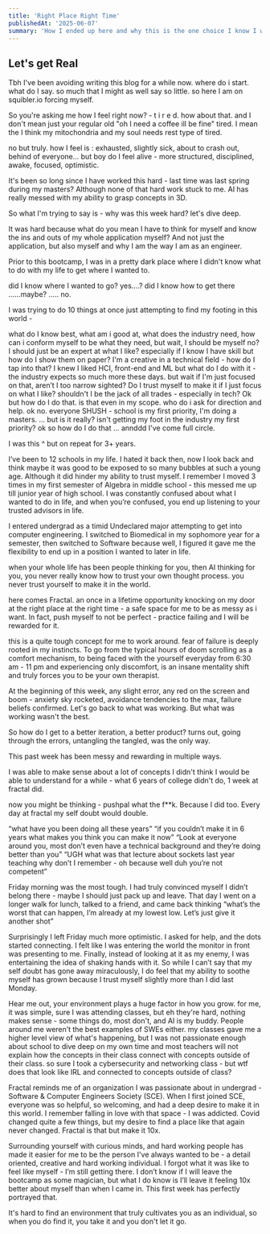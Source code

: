 ```yaml
---
title: 'Right Place Right Time'
publishedAt: '2025-06-07'
summary: 'How I ended up here and why this is the one choice I know I won't regret'
---
```


## Let's get Real 
Tbh I've been avoiding writing this blog for a while now. where do i start.  what do I say. so much that I might as well say so little.  so here I am on squibler.io forcing myself. 

So you're asking me how I feel right now? - t i r e d. how about that. and I don't mean just your regular old "oh I need a coffee ill be fine" tired. I mean the I think my mitochondria and my soul needs rest type of tired.  

no but truly. how I feel is : exhausted, slightly sick, about to crash out, behind of everyone... but boy do I feel alive - more structured, disciplined, awake, focused, optimistic. 

It's been so long since I have worked this hard - last time was last spring during my masters? Although none of that hard work stuck to me. AI has really messed with my ability to grasp concepts in 3D. 
 
So what I'm trying to say is - why was this week hard? let's dive deep. 

It was hard because what do you mean I have to think for myself and know the ins and outs of my whole application myself? And not just the application, but also myself and why I am the way I am as an engineer. 

Prior to this bootcamp, I was in a pretty dark place where I didn't know what to do with my life to get where I wanted to.

did I know where I wanted to go? yes....? 
did I know how to get there ......maybe? ..... no. 

I was trying to do 10 things at once just attempting to find my footing in this world - 

what do I know best, what am i good at, what does the industry need, how can i conform myself to be what they need, but wait, I should be myself no?  I should just be an expert at what I like? especially if I know I have skill but how do I show them on paper? I'm a creative in a technical field - how do I tap into that? I knew I liked HCI, front-end and ML but what do I do with it - the industry expects so much more these days. but wait if I'm just focused on that, aren’t I too narrow sighted? Do I trust myself to make it if I just focus on what I like? shouldn't I be the jack of all trades - especially in tech? Ok but how do I do that. is that even in my scope. who do i ask for direction and help. ok no. everyone SHUSH - school is my first priority, I'm doing a masters. ... but is it really? isn't getting my foot in the industry my first priority? ok so how do I do that ... annddd I've come full circle. 

I was this ^ but on repeat for 3+ years. 

I’ve been to 12 schools in my life. I hated it back then, now I look back and think maybe it was good to be exposed to so many bubbles at such a young age. Although it did hinder my ability to trust myself. I remember I moved 3 times in my first semester of Algebra in middle school - this messed me up till junior year of high school. I was constantly confused about what I wanted to do in life,  and when you’re confused, you end up listening to your trusted advisors in life. 

I entered undergrad as a timid Undeclared major attempting to get into computer engineering. I switched to Biomedical in my sophomore year for a semester, then switched to Software because well, I figured it gave me the flexibility to end up in a position I wanted to later in life.  

when your whole life has been people thinking for you, then AI thinking for you, you never really know how to trust your own thought process. you never trust yourself to make it in the world. 

here comes Fractal. an once in a lifetime opportunity knocking on my door at the right place at the right time - a safe space for me to be as messy as i want. In fact, push myself to not be perfect - practice failing and I will be rewarded for it. 

this is a quite tough concept for me to work around. fear of failure is deeply rooted in my instincts. To go from the typical hours of doom scrolling as a comfort mechanism, to being faced with the yourself everyday from 6:30 am - 11 pm and experiencing only discomfort, is an insane mentality shift and truly forces you to be your own therapist.  

At the beginning of this week, any slight error, any red on the screen and boom - anxiety sky rocketed, avoidance tendencies to the max, failure beliefs confirmed. Let's go back to what was working. But what was working wasn't the best. 

So how do I get to a better iteration, a better product? turns out, going through the errors, untangling the tangled, was the only way. 

This past week has been messy and rewarding in multiple ways. 

I was able to make sense about a lot of concepts I didn't think I would be able to understand for a while - what 6 years of college didn't do, 1 week at fractal did.

now you might be thinking - pushpal what the f**k. Because I did too. Every day at fractal my self doubt would double. 

“what have you been doing all these years”
“if you couldn’t make it in 6 years what makes you think you can make it now”
“Look at everyone around you, most don’t even have a technical background and they’re doing better than you” 
“UGH what was that lecture about sockets last year teaching why don’t I remember - oh because well duh you’re not competent” 

Friday morning was the most tough. I had truly convinced myself I didn’t belong there - maybe I should just pack up and leave. That day I went on a longer walk for lunch, talked to a friend, and came back thinking “what’s the worst that can happen, I’m already at my lowest low. Let’s just give it another shot” 

Surprisingly I left Friday much more optimistic. I asked for help, and the dots started connecting. I felt like I was entering the world the monitor in front was presenting to me. Finally, instead of looking at it as my enemy, I was entertaining the idea of shaking hands with it. So while I can’t say that my self doubt has gone away miraculously, I do feel that my ability to soothe myself has grown because I trust myself slightly more than I did last Monday. 

Hear me out, your environment plays a huge factor in how you grow. for me, it was simple, sure I was attending classes, but eh they're hard, nothing makes sense - some things do, most don't, and AI is my buddy. People around me weren’t the best examples of SWEs either.  my classes gave me a higher level view of what's happening, but I was not passionate enough about school to dive deep on my own time and most teachers will not explain how the concepts in their class connect with concepts outside of their class. so sure I took a cybersecurity and networking class - but wtf does that look like IRL and connected to concepts outside of class?  

Fractal reminds me of an organization I was passionate about in undergrad - Software & Computer Engineers Society (SCE). When I first joined SCE, everyone was so helpful, so welcoming, and had a deep desire to make it in this world. I remember falling in love with that space - I was addicted. Covid changed quite a few things, but my desire to find a place like that again never changed. Fractal is that but make it 10x. 

Surrounding yourself with curious minds, and hard working people has made it easier for me to be the person I've always wanted to be - a detail oriented, creative and hard working individual. I forgot what it was like to feel like myself - I’m still getting there. I don’t know if I will leave the bootcamp as some magician, but what I do know is I’ll leave it feeling 10x better about myself than when I came in. This first week has perfectly portrayed that. 

It's hard to find an environment that truly cultivates you as an individual, so when you do find it, you take it and you don't let it go. 